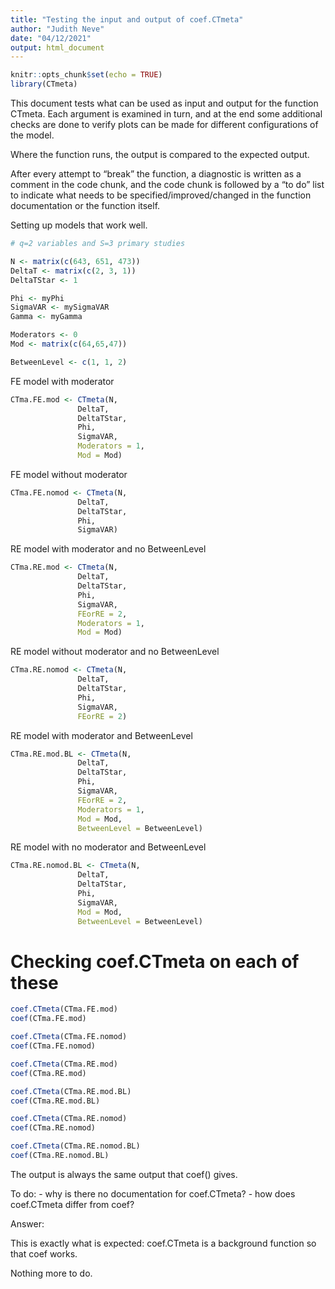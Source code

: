```yaml
---
title: "Testing the input and output of coef.CTmeta"
author: "Judith Neve"
date: "04/12/2021"
output: html_document
---
```


```r
knitr::opts_chunk$set(echo = TRUE)
library(CTmeta)
```

This document tests what can be used as input and output for the function CTmeta. Each argument is examined in turn, and at the end some additional checks are done to verify plots can be made for different configurations of the model.

Where the function runs, the output is compared to the expected output.

After every attempt to "break" the function, a diagnostic is written as a comment in the code chunk, and the code chunk is followed by a "to do" list to indicate what needs to be specified/improved/changed in the function documentation or the function itself.

Setting up models that work well.

```r
# q=2 variables and S=3 primary studies

N <- matrix(c(643, 651, 473))
DeltaT <- matrix(c(2, 3, 1))
DeltaTStar <- 1

Phi <- myPhi
SigmaVAR <- mySigmaVAR
Gamma <- myGamma

Moderators <- 0
Mod <- matrix(c(64,65,47))

BetweenLevel <- c(1, 1, 2)
```

FE model with moderator

```r
CTma.FE.mod <- CTmeta(N,
               DeltaT,
               DeltaTStar,
               Phi,
               SigmaVAR,
               Moderators = 1,
               Mod = Mod)
```

FE model without moderator

```r
CTma.FE.nomod <- CTmeta(N,
               DeltaT,
               DeltaTStar,
               Phi,
               SigmaVAR)
```

RE model with moderator and no BetweenLevel

```r
CTma.RE.mod <- CTmeta(N,
               DeltaT,
               DeltaTStar,
               Phi,
               SigmaVAR,
               FEorRE = 2,
               Moderators = 1,
               Mod = Mod)
```

RE model without moderator and no BetweenLevel

```r
CTma.RE.nomod <- CTmeta(N,
               DeltaT,
               DeltaTStar,
               Phi,
               SigmaVAR,
               FEorRE = 2)
```

RE model with moderator and BetweenLevel

```r
CTma.RE.mod.BL <- CTmeta(N,
               DeltaT,
               DeltaTStar,
               Phi,
               SigmaVAR,
               FEorRE = 2,
               Moderators = 1,
               Mod = Mod,
               BetweenLevel = BetweenLevel)
```

RE model with no moderator and BetweenLevel

```r
CTma.RE.nomod.BL <- CTmeta(N,
               DeltaT,
               DeltaTStar,
               Phi,
               SigmaVAR,
               Mod = Mod,
               BetweenLevel = BetweenLevel)
```

# Checking coef.CTmeta on each of these

```r
coef.CTmeta(CTma.FE.mod)
coef(CTma.FE.mod)

coef.CTmeta(CTma.FE.nomod)
coef(CTma.FE.nomod)

coef.CTmeta(CTma.RE.mod)
coef(CTma.RE.mod)

coef.CTmeta(CTma.RE.mod.BL)
coef(CTma.RE.mod.BL)

coef.CTmeta(CTma.RE.nomod)
coef(CTma.RE.nomod)

coef.CTmeta(CTma.RE.nomod.BL)
coef(CTma.RE.nomod.BL)
```

The output is always the same output that coef() gives.

To do:
- why is there no documentation for coef.CTmeta?
- how does coef.CTmeta differ from coef?

Answer:

This is exactly what is expected: coef.CTmeta is a background function so that coef works.

Nothing more to do.
